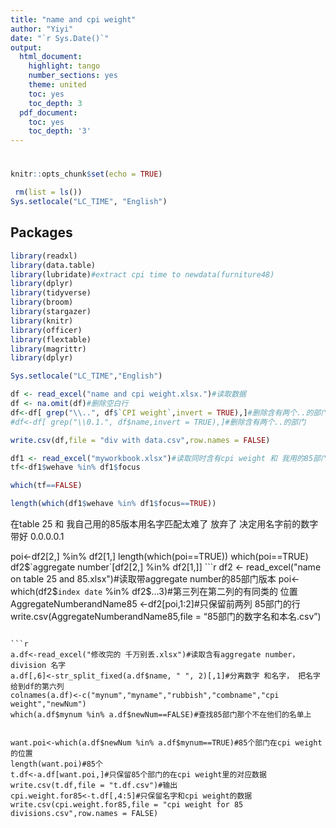 ```yaml
---
title: "name and cpi weight"
author: "Yiyi"
date: "`r Sys.Date()`"
output:
  html_document:
    highlight: tango
    number_sections: yes
    theme: united
    toc: yes
    toc_depth: 3
  pdf_document:
    toc: yes
    toc_depth: '3'
---
```

# 
```r
knitr::opts_chunk$set(echo = TRUE)
```

```r
 rm(list = ls())
Sys.setlocale("LC_TIME", "English")
```
## Packages
```r
library(readxl)
library(data.table)
library(lubridate)#extract cpi time to newdata(furniture48)
library(dplyr) 
library(tidyverse) 
library(broom)
library(stargazer)
library(knitr)
library(officer)
library(flextable)
library(magrittr)
library(dplyr)

```

```r
Sys.setlocale("LC_TIME","English")
```

```r
df <- read_excel("name and cpi weight.xlsx.")#读取数据
df <- na.omit(df)#删除空白行
df<-df[ grep("\\..", df$`CPI weight`,invert = TRUE),]#删除含有两个..的部门
#df<-df[ grep("\\0.1.", df$name,invert = TRUE),]#删除含有两个..的部门

write.csv(df,file = "div with data.csv",row.names = FALSE)


```

```r
df1 <- read_excel("myworkbook.xlsx")#读取同时含有cpi weight 和 我用的85部门的名字的数据
tf<-df1$wehave %in% df1$focus

which(tf==FALSE)

length(which(df1$wehave %in% df1$focus==TRUE))
```
在table 25 和 我自己用的85版本用名字匹配太难了 放弃了 
决定用名字前的数字带好 0.0.0.0.1

poi<-df2[2,] %in% df2[1,]
length(which(poi==TRUE))
which(poi==TRUE)
df2$`aggregate number`[df2[2,] %in% df2[1,]]
```r
df2 <- read_excel("name on table 25 and 85.xlsx")#读取带aggregate number的85部门版本
poi<-which(df2$`index date` %in% df2$...3)#第三列在第二列的有同类的 位置
AggregateNumberandName85 <-df2[poi,1:2]#只保留前两列 85部门的行
write.csv(AggregateNumberandName85,file = "85部门的数字名和本名.csv")
```

```r
a.df<-read_excel("修改完的 千万别丢.xlsx")#读取含有aggregate number，division 名字
a.df[,6]<-str_split_fixed(a.df$name, " ", 2)[,1]#分离数字 和名字， 把名字给到df的第六列
colnames(a.df)<-c("mynum","myname","rubbish","combname","cpi weight","newNum")
which(a.df$mynum %in% a.df$newNum==FALSE)#查找85部门那个不在他们的名单上


want.poi<-which(a.df$newNum %in% a.df$mynum==TRUE)#85个部门在cpi weight的位置
length(want.poi)#85个
t.df<-a.df[want.poi,]#只保留85个部门的在cpi weight里的对应数据
write.csv(t.df,file = "t.df.csv")#输出
cpi.weight.for85<-t.df[,4:5]#只保留名字和cpi weight的数据
write.csv(cpi.weight.for85,file = "cpi weight for 85 divisions.csv",row.names = FALSE)
```

